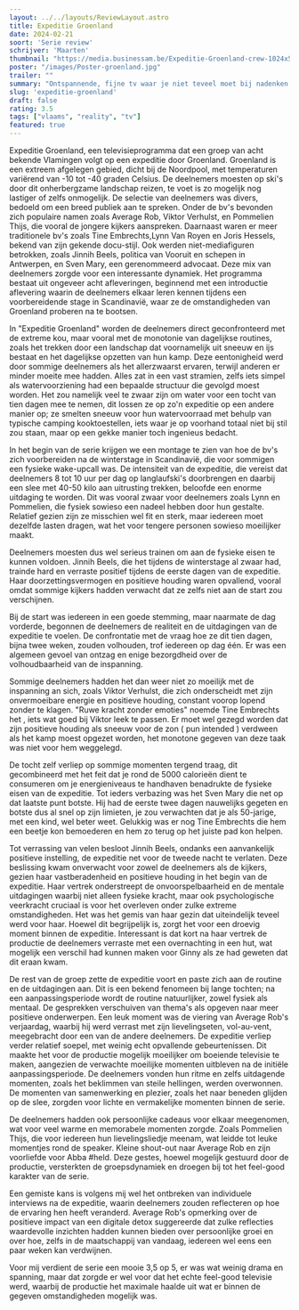```yaml
---
layout: ../../layouts/ReviewLayout.astro
title: Expeditie Groenland
date: 2024-02-21
soort: 'Serie review'
schrijver: 'Maarten'
thumbnail: "https://media.businessam.be/Expeditie-Groenland-crew-1024x576.jpg"
poster: "/images/Poster-groenland.jpg"
trailer: ""
summary: "Ontspannende, fijne tv waar je niet teveel moet bij nadenken. Expeditie Groenland neemt je mee door adembenemende landschappen met aimable BVs, kortom feel-good gegarandeerd"
slug: 'expeditie-groenland'
draft: false
rating: 3.5
tags: ["vlaams", "reality", "tv"]
featured: true
---
```


Expeditie Groenland, een televisieprogramma dat een groep van acht bekende Vlamingen volgt op een expeditie door Groenland. Groenland is een extreem afgelegen gebied, dicht bij de Noordpool, met temperaturen variërend van -10 tot -40 graden Celsius. De deelnemers moesten op ski's door dit onherbergzame landschap reizen, te voet is zo mogelijk nog lastiger of zelfs onmogelijk.
De selectie van deelnemers was divers, bedoeld om een breed publiek aan te spreken. Onder de bv's bevonden zich populaire namen zoals Average Rob, Viktor Verhulst, en Pommelien Thijs, die vooral de jongere kijkers aanspreken. Daarnaast waren er meer traditionele bv's zoals Tine Embrechts,Lynn Van Royen en Joris Hessels, bekend van zijn gekende docu-stijl. Ook werden niet-mediafiguren betrokken, zoals Jinnih Beels, politica van Vooruit en schepen in Antwerpen, en Sven Mary, een gerenommeerd advocaat. Deze mix van deelnemers zorgde voor een interessante dynamiek. Het programma bestaat uit ongeveer acht afleveringen, beginnend met een introductie aflevering waarin de deelnemers elkaar leren kennen tijdens een voorbereidende stage in Scandinavië, waar ze de omstandigheden van Groenland proberen na te bootsen.

In "Expeditie Groenland" worden de deelnemers direct geconfronteerd met de extreme kou, maar vooral met de monotonie van dagelijkse routines, zoals het trekken door een landschap dat voornamelijk uit sneeuw en ijs bestaat en het dagelijkse opzetten van hun kamp. Deze eentonigheid werd door sommige deelnemers als het allerzwaarst ervaren, terwijl anderen er minder moeite mee hadden. Alles zat in een vast stramien, zelfs iets simpel als watervoorziening had een bepaalde structuur die gevolgd moest worden. Het zou namelijk veel te zwaar zijn om water voor een tocht van tien dagen mee te nemen, dit lossen ze op zo'n expeditie op een andere manier op; ze smelten sneeuw voor hun watervoorraad met behulp van typische camping kooktoestellen, iets waar je op voorhand totaal niet bij stil zou staan, maar op een gekke manier toch ingenieus bedacht.

In het begin van de serie krijgen we een montage te zien van hoe de bv's zich voorbereiden na de winterstage in Scandinavië, die voor sommigen een fysieke wake-upcall was. De intensiteit van de expeditie, die vereist dat deelnemers 8 tot 10 uur per dag op langlaufski's doorbrengen en daarbij een slee met 40-50 kilo aan uitrusting trekken, beloofde een enorme uitdaging te worden. Dit was vooral zwaar voor deelnemers zoals Lynn en Pommelien, die fysiek sowieso een nadeel hebben door hun gestalte. Relatief gezien zijn ze misschien wel fit en sterk, maar iedereen moet dezelfde lasten dragen, wat het voor tengere personen sowieso moeilijker maakt.

Deelnemers moesten dus wel serieus trainen om aan de fysieke eisen te kunnen voldoen. Jinnih Beels, die het tijdens de winterstage al zwaar had, trainde hard en verraste positief tijdens de eerste dagen van de expeditie. Haar doorzettingsvermogen en positieve houding waren opvallend, vooral omdat sommige kijkers hadden verwacht dat ze zelfs niet aan de start zou verschijnen.

Bij de start was iedereen in een goede stemming, maar naarmate de dag vorderde, begonnen de deelnemers de realiteit en de uitdagingen van de expeditie te voelen. De confrontatie met de vraag hoe ze dit tien dagen, bijna twee weken, zouden volhouden, trof iedereen op dag één. Er was een algemeen gevoel van ontzag en enige bezorgdheid over de volhoudbaarheid van de inspanning.

Sommige deelnemers hadden het dan weer niet zo moeilijk met de inspanning an sich, zoals Viktor Verhulst, die zich onderscheidt met zijn onvermoeibare energie en positieve houding, constant voorop lopend zonder te klagen. "Ruwe kracht zonder emoties" noemde Tine Embrechts het , iets wat goed bij Viktor leek te passen. Er moet wel gezegd worden dat zijn positieve houding als sneeuw voor de zon ( pun intended ) verdween als het kamp moest opgezet worden, het monotone gegeven van deze taak was niet voor hem weggelegd.

De tocht zelf verliep op sommige momenten tergend traag, dit gecombineerd met het feit dat je rond de 5000 calorieën dient te consumeren om je energieniveaus te handhaven benadrukte de fysieke eisen van de expeditie. Tot ieders verbazing was het Sven Mary die net op dat laatste punt botste. Hij had de eerste twee dagen nauwelijks gegeten en botste dus al snel op zijn limieten, je zou verwachten dat je als 50-jarige, met een kind, wel beter weet. Gelukkig was er nog Tine Embrechts die hem een beetje kon bemoederen en hem zo terug op het juiste pad kon helpen.

Tot verrassing van velen besloot Jinnih Beels, ondanks een aanvankelijk positieve instelling, de expeditie net voor de tweede nacht te verlaten. Deze beslissing kwam onverwacht voor zowel de deelnemers als de kijkers, gezien haar vastberadenheid en positieve houding in het begin van de expeditie. Haar vertrek onderstreept de onvoorspelbaarheid en de mentale uitdagingen waarbij niet alleen fysieke kracht, maar ook psychologische veerkracht cruciaal is voor het overleven onder zulke extreme omstandigheden. Het was het gemis van haar gezin dat uiteindelijk teveel werd voor haar. Hoewel dit begrijpelijk is, zorgt het voor een droevig moment binnen de expeditie. Interessant is dat kort na haar vertrek de productie de deelnemers verraste met een overnachting in een hut, wat mogelijk een verschil had kunnen maken voor Ginny als ze had geweten dat dit eraan kwam.

De rest van de groep zette de expeditie voort en paste zich aan de routine en de uitdagingen aan. Dit is een bekend fenomeen bij lange tochten; na een aanpassingsperiode wordt de routine natuurlijker, zowel fysiek als mentaal. De gesprekken verschuiven van thema's als opgeven naar meer positieve onderwerpen. Een leuk moment was de viering van Average Rob's verjaardag, waarbij hij werd verrast met zijn lievelingseten, vol-au-vent, meegebracht door een van de andere deelnemers.
De expeditie verliep verder relatief soepel, met weinig echt opvallende gebeurtenissen. Dit maakte het voor de productie mogelijk moeilijker om boeiende televisie te maken, aangezien de verwachte moeilijke momenten uitbleven na de initiële aanpassingsperiode. De deelnemers vonden hun ritme en zelfs uitdagende momenten, zoals het beklimmen van steile hellingen, werden overwonnen. De momenten van samenwerking en plezier, zoals het naar beneden glijden op de slee, zorgden voor lichte en vermakelijke momenten binnen de serie.

De deelnemers hadden ook persoonlijke cadeaus voor elkaar meegenomen, wat voor veel warme en memorabele momenten zorgde. Zoals Pommelien Thijs, die voor iedereen hun lievelingsliedje meenam, wat leidde tot leuke momentjes rond de speaker. Kleine shout-out naar Average Rob en zijn voorliefde voor Abba #held. Deze gestes, hoewel mogelijk gestuurd door de productie, versterkten de groepsdynamiek en droegen bij tot het feel-good karakter van de serie.

Een gemiste kans is volgens mij wel het ontbreken van individuele interviews na de expeditie, waarin deelnemers zouden reflecteren op hoe de ervaring hen heeft veranderd. Average Rob's opmerking over de positieve impact van een digitale detox suggereerde dat zulke reflecties waardevolle inzichten hadden kunnen bieden over persoonlijke groei en over hoe, zelfs in de maatschappij van vandaag, iedereen wel eens een paar weken kan verdwijnen.

Voor mij verdient de serie een mooie 3,5 op 5, er was wat weinig drama en spanning, maar dat zorgde er wel voor dat het echte feel-good televisie werd, waarbij de productie het maximale haalde uit wat er binnen de gegeven omstandigheden mogelijk was.

